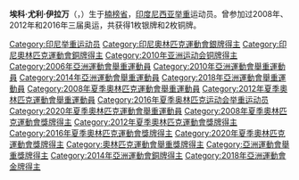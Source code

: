 {{MedalTableTop|Eko Yuli Irawan (2016).jpg|150px}}
{{MedalSport | 男子[[舉重|舉重]]}}
{{MedalCountry | {{INA}} }}
{{MedalCompetition|[[奧林匹克運動會|奧林匹克運動會]]}}
{{MedalSilver | [[2016年夏季奧林匹克運動會|2016年里約]] | [[2016年夏季奧林匹克運動會舉重比賽|62公斤級]]}}
{{MedalSilver | [[2020年夏季奧林匹克運動會|2020年東京]] | [[2020年夏季奧林匹克運動會男子61公斤級舉重比賽|61公斤級]]}}
{{MedalBronze | [[2008年夏季奧林匹克運動會|2008年北京]] | [[2008年夏季奧林匹克運動會舉重比賽－男子56公斤級|56公斤級]]}}
{{MedalBronze | [[2012年夏季奧林匹克運動會|2012年倫敦]] | [[2012年夏季奧林匹克運動會舉重比賽－男子62公斤級|62公斤級]]}}
{{MedalCompetition|[[世界舉重錦標賽|世界錦標賽]]}}
{{MedalGold | [[2018年世界舉重錦標賽|2018年阿什哈巴德]] | 61公斤级}}
{{MedalSilver | [[2009年世界举重锦标赛|2009年高阳市]] | 62公斤级}}
{{MedalSilver | [[2014年世界舉重錦標賽|2014年阿拉木圖]] | 62公斤级}}
{{MedalSilver | [[2019年世界舉重錦標賽|2019年芭達雅]] | 61公斤级}}
{{MedalBronze | [[2007年世界舉重錦標賽|2007年清邁]] | 56公斤級}}
{{MedalBronze | [[2011年世界舉重錦標賽|2011年巴黎]] | 62公斤级}}
{{MedalCompetition|[[亞洲運動會|亞洲運動會]]}}
{{MedalGold|[[2018年亞洲運動會|2018年雅加達]]|[[2018年亞洲運動會舉重比賽|62公斤級]]}}
{{MedalBronze|[[2010年亚洲运动会|2010年广州]]|[[2010年亞洲運動會舉重比賽_-_男子62公斤級|62公斤级]]}}
{{MedalBronze|[[2014年亞洲運動會|2014年仁川]]|[[2014年亞洲運動會舉重比賽|62公斤級]]}}
{{MedalCompetition|[[世界大學運動會|世界大學運動會]]}}
{{MedalGold|[[2011年世界大學生夏季運動會|2011年深圳]]|[[2011年夏季世界大學生運動會舉重比賽|62公斤級]]}}
{{MedalBottom}}

'''埃科·尤利·伊拉万'''（{{lang-id|'''Eko Yuli Irawan'''}}，{{bd|1989年|7月24日||}}）生于[[楠榜省|楠榜省]]，[[印度尼西亚|印度尼西亚]][[举重|举重]]运动员。曾参加过2008年、2012年和2016年三届奥运，共获得1枚银牌和2枚铜牌。


{{DEFAULTSORT:Irawan, Eko Yuli}}
[[Category:印尼举重运动员|Category:印尼举重运动员]]
[[Category:印尼奧林匹克運動會銀牌得主|Category:印尼奧林匹克運動會銀牌得主]]
[[Category:印尼奧林匹克運動會銅牌得主|Category:印尼奧林匹克運動會銅牌得主]]
[[Category:2010年亚洲运动会铜牌得主|Category:2010年亚洲运动会铜牌得主]]
[[Category:2006年亞洲運動會舉重運動員|Category:2006年亞洲運動會舉重運動員]]
[[Category:2010年亞洲運動會舉重運動員|Category:2010年亞洲運動會舉重運動員]]
[[Category:2014年亞洲運動會舉重運動員|Category:2014年亞洲運動會舉重運動員]]
[[Category:2018年亞洲運動會舉重運動員|Category:2018年亞洲運動會舉重運動員]]
[[Category:2008年夏季奧林匹克運動會舉重運動員|Category:2008年夏季奧林匹克運動會舉重運動員]]
[[Category:2012年夏季奧林匹克運動會舉重運動員|Category:2012年夏季奧林匹克運動會舉重運動員]]
[[Category:2016年夏季奥林匹克运动会举重运动员|Category:2016年夏季奥林匹克运动会举重运动员]]
[[Category:2020年夏季奧林匹克運動會舉重運動員|Category:2020年夏季奧林匹克運動會舉重運動員]]
[[Category:2008年夏季奧林匹克運動會獎牌得主|Category:2008年夏季奧林匹克運動會獎牌得主]]
[[Category:2012年夏季奧林匹克運動會獎牌得主|Category:2012年夏季奧林匹克運動會獎牌得主]]
[[Category:2016年夏季奧林匹克運動會獎牌得主|Category:2016年夏季奧林匹克運動會獎牌得主]]
[[Category:2020年夏季奧林匹克運動會獎牌得主|Category:2020年夏季奧林匹克運動會獎牌得主]]
[[Category:奧林匹克運動會舉重獎牌得主|Category:奧林匹克運動會舉重獎牌得主]]
[[Category:亞洲運動會舉重獎牌得主|Category:亞洲運動會舉重獎牌得主]]
[[Category:2014年亞洲運動會銅牌得主|Category:2014年亞洲運動會銅牌得主]]
[[Category:2018年亞洲運動會金牌得主|Category:2018年亞洲運動會金牌得主]]